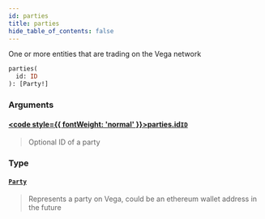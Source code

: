 ```yaml
---
id: parties
title: parties
hide_table_of_contents: false
---
```








One or more entities that are trading on the Vega network

```graphql
parties(
  id: ID
): [Party!]
```


### Arguments

#### [<code style={{ fontWeight: 'normal' }}>parties.<b>id</b></code>](#)<Bullet />[`ID`](/testnet/api/graphql/scalars/id) <Badge class="secondary" text="scalar"/>
> Optional ID of a party
> 

### Type

#### [`Party`](/testnet/api/graphql/objects/party) <Badge class="secondary" text="object"/>
> Represents a party on Vega, could be an ethereum wallet address in the future
> 





